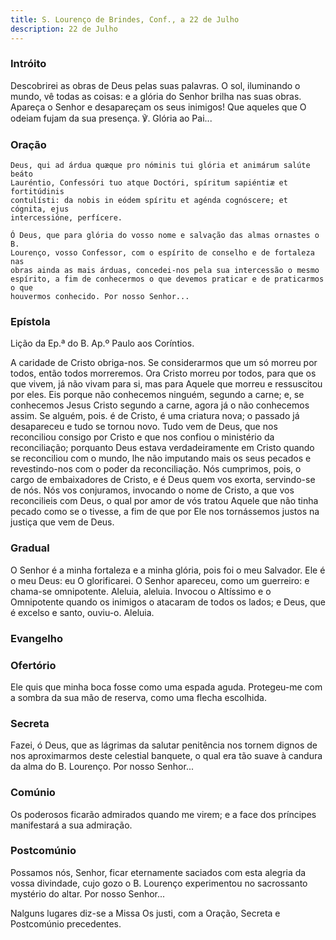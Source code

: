 ```yaml
---
title: S. Lourenço de Brindes, Conf., a 22 de Julho
description: 22 de Julho
---
```


### Intróito

<div class="side-by-side not-content">

  <span>
    Descobrirei as obras de Deus pelas suas palavras. O sol, iluminando o mundo,
    vê todas as coisas: e a glória do Senhor brilha nas suas obras. Apareça o
    Senhor e desapareçam os seus inimigos! Que aqueles que O odeiam fujam da sua
    presença. ℣. Glória ao Pai...

</div>

### Oração

<div class="side-by-side not-content">

    Deus, qui ad árdua quæque pro nóminis tui glória et animárum salúte beáto
    Lauréntio, Confessóri tuo atque Doctóri, spíritum sapiéntiæ et fortitúdinis
    contulísti: da nobis in eódem spíritu et agénda cognóscere; et cógnita, ejus
    intercessióne, perfícere.

    Ó Deus, que para glória do vosso nome e salvação das almas ornastes o B.
    Lourenço, vosso Confessor, com o espírito de conselho e de fortaleza nas
    obras ainda as mais árduas, concedei-nos pela sua intercessão o mesmo
    espírito, a fim de conhecermos o que devemos praticar e de praticarmos o que
    houvermos conhecido. Por nosso Senhor...

</div>

### Epístola

<div class="side-by-side not-content">

Lição da Ep.ª do B. Ap.º Paulo aos Coríntios.

  <span>
    A caridade de Cristo obriga-nos. Se considerarmos que um só morreu por
    todos, então todos morreremos. Ora Cristo morreu por todos, para que os que
    vivem, já não vivam para si, mas para Aquele que morreu e ressuscitou por
    eles. Eis porque não conhecemos ninguém, segundo a carne; e, se conhecemos
    Jesus Cristo segundo a carne, agora já o não conhecemos assim. Se alguém,
    pois. é de Cristo, é uma criatura nova; o passado já desapareceu e tudo se
    tornou novo. Tudo vem de Deus, que nos reconciliou consigo por Cristo e que
    nos confiou o ministério da reconciliação; porquanto Deus estava
    verdadeiramente em Cristo quando se reconciliou com o mundo, lhe não
    imputando mais os seus pecados e revestindo-nos com o poder da
    reconciliação. Nós cumprimos, pois, o cargo de embaixadores de Cristo, e é
    Deus quem vos exorta, servindo-se de nós. Nós vos conjuramos, invocando o
    nome de Cristo, a que vos reconcilieis com Deus, o qual por amor de vós
    tratou Aquele que não tinha pecado como se o tivesse, a fim de que por Ele
    nos tornássemos justos na justiça que vem de Deus.

</div>

### Gradual

<div class="side-by-side not-content">

  <span>
    O Senhor é a minha fortaleza e a minha glória, pois foi o meu Salvador. Ele
    é o meu Deus: eu O glorificarei. O Senhor apareceu, como um guerreiro: e
    chama-se omnipotente.
  </span>

  <span>
    Aleluia, aleluia. Invocou o Altíssimo e o Omnipotente quando os inimigos o
    atacaram de todos os lados; e Deus, que é excelso e santo, ouviu-o. Aleluia.

</div>

### Evangelho


<LinkCard
  href="/missal/pentecostes/sextafeirapentecostes#evangelho"
  title="Sexta-feira das Têmporas de Pentecostes - Estação nos Doze Apóstolos"
/>

### Ofertório

<div class="side-by-side not-content">

  <span>
    Ele quis que minha boca fosse como uma espada aguda. Protegeu-me com a
    sombra da sua mão de reserva, como uma flecha escolhida.

</div>

### Secreta

<div class="side-by-side not-content">

  <span>
    Fazei, ó Deus, que as lágrimas da salutar penitência nos tornem dignos de
    nos aproximarmos deste celestial banquete, o qual era tão suave à candura da
    alma do B. Lourenço. Por nosso Senhor...

</div>

### Comúnio

<div class="side-by-side not-content">

  <span>
    Os poderosos ficarão admirados quando me virem; e a face dos príncipes
    manifestará a sua admiração.

</div>

### Postcomúnio

<div class="side-by-side not-content">

  <span>
    Possamos nós, Senhor, ficar eternamente saciados com esta alegria da vossa
    divindade, cujo gozo o B. Lourenço experimentou no sacrossanto mystério do
    altar. Por nosso Senhor...

</div>

Nalguns lugares diz-se a Missa Os justi, com a Oração, Secreta e Postcomúnio precedentes.

<LinkCard
  href="/missal/comum/14confessoresnaopontifices1"
  title="Confessores não Pontífices - Missa Os justi"
/>
